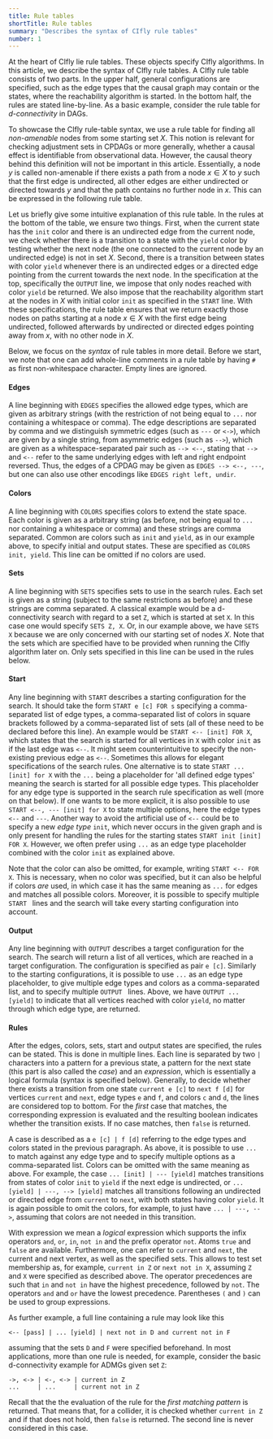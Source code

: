 ```yaml
---
title: Rule tables
shortTitle: Rule tables
summary: "Describes the syntax of CIfly rule tables"
number: 1
---
```



At the heart of CIfly lie rule tables. These objects specify CIfly algorithms. In this article, we describe the syntax of CIfly rule tables. A CIfly rule table consists of two parts. In the upper half, general configurations are specified, such as the edge types that the causal graph may contain or the states, where the reachability algorithm is started. In the bottom half, the rules are stated line-by-line. 
As a basic example, consider the rule table for *d-connectivity* in DAGs. 

To showcase the CIfly rule-table syntax, we use a rule table for finding all *non-amenable* nodes from some starting set $X$. This notion is relevant for checking adjustment sets in CPDAGs or more generally, whether a causal effect is identifiable from observational data. However, the causal theory behind this definition will not be important in this article. Essentially, a node $y$ is called non-amenable if there exists a path from a node $x \in X$ to $y$ such that the first edge is undirected, all other edges are either undirected or directed towards $y$ and that the path contains no further node in $x$.  This can be expressed in the following rule table. 

<Ruletable id="not_amenable_cpdag" suppressButton={true}/>

Let us briefly give some intuitive explanation of this rule table. In the rules at the bottom of the table, we ensure two things. First, when the current state has the ```init``` color and there is an undirected edge from the current node, we check whether there is a transition to a state with the ```yield``` color by testing whether the next node (the one connected to the current node by an undirected edge) is not in set $X$. Second, there is a transition between states with color ```yield``` whenever there is an undirected edges or a directed edge pointing from the current towards the next node. In the specification at the top, specifically the ```OUTPUT``` line, we impose that only nodes reached with color ```yield``` be returned. We also impose that the reachability algorithm start at the nodes in $X$ with initial color ```init``` as specified in the ```START``` line. With these specifications, the rule table ensures that we return exactly those nodes on paths starting at a node $x \in X$ with the first edge being undirected, followed afterwards by undirected or directed edges pointing away from $x$, with no other node in $X$. 

Below, we focus on the *syntax* of rule tables in more detail. Before we start, we note that one can add whole-line comments in a rule table by having ```#``` as first non-whitespace character. Empty lines are ignored. 

#### Edges

A line beginning with ```EDGES``` specifies the allowed edge types, which are given as arbitrary strings (with the restriction of not being equal to ```...``` nor containing a whitespace or comma).  The edge descriptions are separated by comma and we distinguish symmetric edges (such as ```---``` or ```<->```), which are given by a single string, from asymmetric edges (such as ```-->```), which are given as a whitespace-separated pair such as ```--> <--```, stating that ```-->``` and ```<--``` refer to the same underlying edges with left and right endpoint reversed. Thus, the edges of a CPDAG may be given as ```EDGES --> <--, ---```, but one can also use other encodings like ```EDGES right left, undir```. 

#### Colors
A line beginning with ```COLORS``` specifies colors to extend the state space. Each color is given as a arbitrary string (as before, not being equal to ```...``` nor containing a whitespace or comma) and these strings are comma separated. Common are colors such as ```init``` and ```yield```, as in our example above, to specify initial and output states. These are specified as ```COLORS init, yield```. This line can be omitted if no colors are used. 

#### Sets
A line beginning with ```SETS``` specifies sets to use in the search rules. Each set is given as a string (subject to the same restrictions as before) and these strings are comma separated. A classical example would be a d-connectivity search with regard to a set ```Z```, which is started at set ```X```. In this case one would specify ```SETS Z, X```. Or, in our example above, we have ```SETS X``` because we are only concerned with our starting set of nodes $X$. Note that the sets which are specified have to be provided when running the CIfly algorithm later on. Only sets specified in this line can be used in the rules below. 

#### Start
Any line beginning with ```START``` describes a starting configuration for the search. It should take the form ```START e [c] FOR s```  specifying a comma-separated list of edge types, a comma-separated list of colors in square brackets followed by a comma-separated list of sets (all of these need to be declared before this line). An example would be ```START <-- [init] FOR X```, which states that the search is started for all vertices in ```X``` with color ```init``` as if the last edge was ```<--```. It might seem counterintuitive to specify the non-existing previous edge as ```<--```. Sometimes this allows for elegant specifications of the search rules. One alternative is to state ```START ... [init] for X``` with the ```...``` being a placeholder for 'all defined edge types' meaning the search is started for all possible edge types. This placeholder for any edge type is supported in the search rule specification as well (more on that below). If one wants to be more explicit, it is also possible to use ```START <--, --- [init] for X``` to state multiple options, here the edge types ```<--``` and ```---```. Another way to avoid the artificial use of ```<--``` could be to specify a new *edge type* ```init```, which never occurs in the given graph and is only present for handling the rules for the starting states ```START init [init] FOR X```. However, we often prefer using ```...``` as an edge type placeholder combined with the color ```init``` as explained above. 

Note that the color can also be omitted, for example, writing ```START <-- FOR X```. This is necessary, when no color was specified, but it can also be helpful if colors *are* used, in which case it has the same meaning as ```...``` for edges and matches all possible colors. Moreover, it is possible to specify multiple ```START ``` lines and the search will take every starting configuration into account. 

#### Output
Any line beginning with ```OUTPUT``` describes a target configuration for the search. The search will return a list of all vertices, which are reached in a target configuration. The configuration is specified as pair ```e [c]```. Similarly to the starting configurations, it is possible to use ```...``` as an edge type placeholder, to give multiple edge types and colors as a comma-separated list, and to specify multiple ```OUTPUT ``` lines. Above, we have ```OUTPUT ... [yield]``` to indicate that all vertices reached with color ```yield```, no matter through which edge type, are returned. 

#### Rules
After the edges, colors, sets, start and output states are specified, the rules can be stated. This is done in multiple lines. Each line is separated by two ```|``` characters into a pattern for a previous state, a pattern for the next state (this part is also called the *case*) and an *expression*, which is essentially a logical formula (syntax is specified below). Generally, to decide whether there exists a transition from one state ```current e [c]``` to ```next f [d]``` for vertices ```current``` and ```next```, edge types ```e``` and ```f```, and colors ```c``` and ```d```, the lines are considered top to bottom. For the *first* case that matches, the corresponding expression is evaluated and the resulting boolean indicates whether the transition exists. If no case matches, then ```false``` is returned. 

A case is described as a ```e [c] | f [d]``` referring to the edge types and colors stated in the previous paragraph. As above, it is possible to use ```...``` to match against any edge type and to specify multiple options as a comma-separated list. Colors can be omitted with the same meaning as above. For example, the case ```... [init] | --- [yield]``` matches transitions from states of color ```init``` to ```yield``` if the next edge is undirected, or ```... [yield] | ---, --> [yield]``` matches all transitions following an undirected or directed edge from ```current``` to ```next```, with both states having color ```yield```. It is again possible to omit the colors, for example, to just have ```... | ---, -->```, assuming that colors are not needed in this transition. 

With expression we mean a *logical* expression which supports the infix operators ```and```, ```or```, ```in```, ```not in``` and the prefix operator ```not```. Atoms ```true``` and ```false``` are available. Furthermore, one can refer to ```current``` and ```next```, the current and next vertex, as well as the specified sets. This allows to test set membership as, for example, ```current in Z``` or ```next not in X```, assuming ```Z``` and ```X``` were specified as described above. The operator precedences are such that ```in``` and ```not in``` have the highest precedence, followed by ```not```. The operators ```and``` and ```or``` have the lowest precedence. Parentheses ```(``` and ```)``` can be used to group expressions. 

As further example, a full line containing a rule may look like this
```cifly
<-- [pass] | ... [yield] | next not in D and current not in F
```
assuming that the sets ```D``` and ```F``` were specified beforehand. 
In most applications, more than one rule is needed, for example, consider the basic d-connectivity example for ADMGs given set ```Z```:
```cifly
->, <-> | <-, <-> | current in Z
...     | ...     | current not in Z
```
Recall that the the evaluation of the rule for the *first matching pattern* is returned. That means that, for a collider, it is checked whether ```current in Z``` and if that does not hold, then ```false``` is returned. The second line is never considered in this case.
